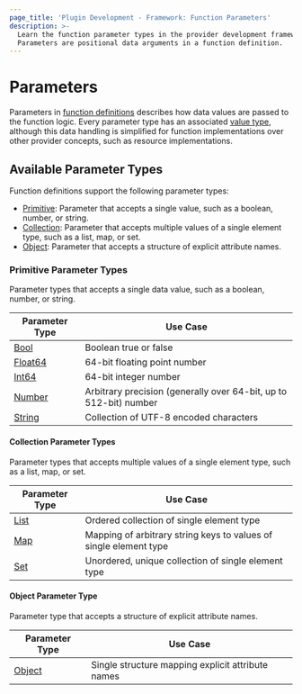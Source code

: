```yaml
---
page_title: 'Plugin Development - Framework: Function Parameters'
description: >-
  Learn the function parameter types in the provider development framework.
  Parameters are positional data arguments in a function definition.
---
```


# Parameters

Parameters in [function definitions](/terraform/plugin/framework/function/implementation#definition-method) describes how data values are passed to the function logic. Every parameter type has an associated [value type](/terraform/plugin/framework/handling-data/types), although this data handling is simplified for function implementations over other provider concepts, such as resource implementations.

## Available Parameter Types

Function definitions support the following parameter types:

- [Primitive](#primitive-parameter-types): Parameter that accepts a single value, such as a boolean, number, or string.
- [Collection](#collection-parameter-types): Parameter that accepts multiple values of a single element type, such as a list, map, or set.
- [Object](#object-parameter-type): Parameter that accepts a structure of explicit attribute names.

### Primitive Parameter Types

Parameter types that accepts a single data value, such as a boolean, number, or string.

| Parameter Type | Use Case |
|----------------|----------|
| [Bool](/terraform/plugin/framework/parameters/bool) | Boolean true or false |
| [Float64](/terraform/plugin/framework/parameters/float64) | 64-bit floating point number |
| [Int64](/terraform/plugin/framework/parameters/int64) | 64-bit integer number |
| [Number](/terraform/plugin/framework/parameters/number) | Arbitrary precision (generally over 64-bit, up to 512-bit) number |
| [String](/terraform/plugin/framework/parameters/string) | Collection of UTF-8 encoded characters |

#### Collection Parameter Types

Parameter types that accepts multiple values of a single element type, such as a list, map, or set.

| Parameter Type | Use Case |
|----------------|----------|
| [List](/terraform/plugin/framework/parameters/list) | Ordered collection of single element type |
| [Map](/terraform/plugin/framework/parameters/map) | Mapping of arbitrary string keys to values of single element type |
| [Set](/terraform/plugin/framework/parameters/set) | Unordered, unique collection of single element type |

#### Object Parameter Type

Parameter type that accepts a structure of explicit attribute names.

| Parameter Type | Use Case |
|----------------|----------|
| [Object](/terraform/plugin/framework/parameters/object) | Single structure mapping explicit attribute names |
